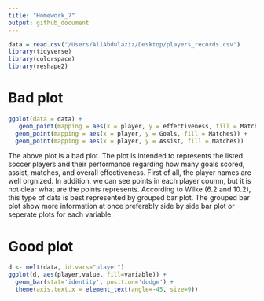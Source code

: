 ```yaml
---
title: "Homework_7"
output: github_document
---
```



```r
data = read.csv("/Users/AliAbdulaziz/Desktop/players_records.csv")
library(tidyverse)
library(colorspace)
library(reshape2)
```


# Bad plot

```r
ggplot(data = data) +
   geom_point(mapping = aes(x = player, y = effectiveness, fill = Matches)) +
  geom_point(mapping = aes(x = player, y = Goals, fill = Matches)) +
  geom_point(mapping = aes(x = player, y = Assist, fill = Matches))
```


The above plot is a bad plot. The plot is intended to represents the listed soccer players and their performance regarding how many goals scored, assist, matches, and overall effectiveness. First of all, the player names are well orgnized. In addition, we can see points in each player coumn, but it is not clear what are the points represents. According to Wilke (6.2 and 10.2), this type of data is best represented by grouped bar plot. The grouped bar plot show more information at once preferably side by side bar plot or seperate plots for each variable.



# Good plot

```r
d <- melt(data, id.vars="player")
ggplot(d, aes(player,value, fill=variable)) + 
  geom_bar(stat='identity', position='dodge') + 
  theme(axis.text.x = element_text(angle=-45, size=9))
```



